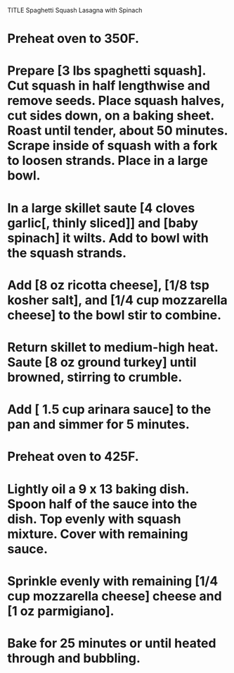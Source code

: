 TITLE Spaghetti Squash Lasagna with Spinach

# Preheat oven to 350F.

# Prepare [3 lbs spaghetti squash]. Cut squash in half lengthwise and remove seeds. Place squash halves, cut sides down, on a baking sheet. Roast until tender, about 50 minutes. Scrape inside of squash with a fork to loosen strands. Place in a large bowl. 

# In a large skillet saute [4 cloves garlic[, thinly sliced]] and [baby spinach] it wilts. Add to bowl with the squash strands. 

# Add [8 oz ricotta cheese], [1/8 tsp kosher salt], and [1/4 cup mozzarella cheese] to the bowl stir to combine.

# Return skillet to medium-high heat. Saute [8 oz ground turkey] until browned, stirring to crumble.

# Add [ 1.5 cup arinara sauce] to the pan and simmer for 5 minutes.

# Preheat oven to 425F.

# Lightly oil a 9 x 13 baking dish. Spoon half of the sauce into the dish. Top evenly with squash mixture. Cover with remaining sauce.

# Sprinkle evenly with remaining [1/4 cup mozzarella cheese] cheese and [1 oz parmigiano]. 

# Bake for 25 minutes or until heated through and bubbling.
